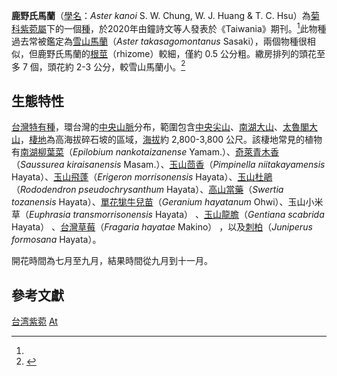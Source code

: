 {{Speciesbox
| genus = Aster
| species = kanoi
| authority = S. W. Chung, W. J. Huang & T. C. Hsu
}}
'''鹿野氏馬蘭'''（[[學名|學名]]：''Aster kanoi'' S. W. Chung, W. J. Huang & T. C. Hsu）為[[菊科|菊科]][[紫菀屬|紫菀屬]]下的一個[[物种|種]]，於2020年由鐘詩文等人發表於《Taiwania》期刊。<ref name=":0" />此物種過去常被鑑定為[[雪山马兰|雪山馬蘭]]（''Aster takasagomontanus'' Sasaki），兩個物種很相似，但鹿野氏馬蘭的[[根茎|根莖]]（rhizome）較細，僅約 0.5 公分粗。繖房排列的頭花至多 7 個，頭花約 2-3 公分，較雪山馬蘭小。<ref name=":0">{{Cite journal|title=Aster kanoi (Asteraceae, Astereae), a new species from Taiwan, with lectotypification and morphological emendation of Aster takasagomontanus|author=Shih-Wen CHUNG|url=https://taiwania.ntu.edu.tw/pdf/tai.2020.65.315.pdf?fbclid=IwAR3NPjz6JL261bKed5MLCIa-fv0syh60kc5KUMNepo8ifAP3HPVfdbJjHsw|journal=Taiwania|issue=3|doi=10.6165/tai.2020.65.315|others=Wei-Jie HUANG, Tian-Chuan HSU|year=2020|volume=65|page=315-320}}</ref>

== 生態特性 ==
[[臺灣|台灣]][[特有種|特有種]]，環台灣的[[中央山脈|中央山脈]]分布，範圍包含[[中央尖山|中央尖山]]、[[南湖大山|南湖大山]]、[[太魯閣大山|太魯閣大山]]，[[棲息地|棲地]]為高海拔碎石坡的區域，[[海拔|海拔]]約 2,800-3,800 公尺。該棲地常見的植物有[[南湖柳葉菜|南湖柳葉菜]]（''Epilobium nankotaizanense'' Yamam.）、[[奇萊青木香|奇萊青木香]]（''Saussurea kiraisanensis'' Masam.）、[[台湾茴芹|玉山茴香]]（''Pimpinella niitakayamensis'' Hayata）、[[玉山飞蓬|玉山飛蓬]]（''Erigeron morrisonensis'' Hayata）、[[玉山杜鵑|玉山杜鵑]]（''Rododendron pseudochrysanthum'' Hayata）、[[高山當藥|高山當藥]]（''Swertia tozanensis'' Hayata）、[[单花老鹳草|單花牻牛兒苗]]（''Geranium hayatanum'' Ohwi）、玉山小米草（''Euphrasia transmorrisonensis'' Hayata） 、[[玉山龙胆|玉山龍膽]]（''Gentiana scabrida'' Hayata） 、[[台湾草莓|台灣草莓]]（''Fragaria hayatae'' Makino） ，以及[[刺柏|刺柏]]（''Juniperus formosana'' Hayata）。

開花時間為七月至九月，結果時間從九月到十一月。

== 參考文獻 ==

[[Category:紫菀属|台湾紫菀]]
[[Category:臺灣特有植物|At]]